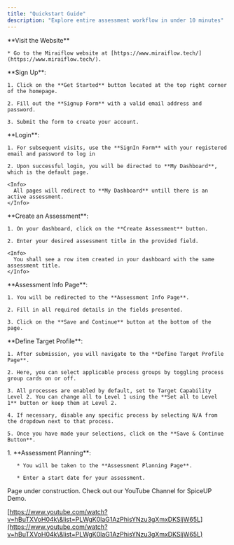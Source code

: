 ```yaml
---
title: "Quickstart Guide"
description: "Explore entire assessment workflow in under 10 minutes"
---
```


<Steps>
  <Step title="Step 1">
    **Visit the Website**

    * Go to the Miraiflow website at [https://www.miraiflow.tech/](https://www.miraiflow.tech/).
  </Step>

  <Step title="Step 2">
    **Sign Up**:

    1. Click on the **Get Started** button located at the top right corner of the homepage.

    2. Fill out the **Signup Form** with a valid email address and password.

    3. Submit the form to create your account.
  </Step>

  <Step title="Step 3">
    **Login**:

    1. For subsequent visits, use the **SignIn Form** with your registered email and password to log in

    2. Upon successful login, you will be directed to **My Dashboard**, which is the default page.

    <Info>
      All pages will redirect to **My Dashboard** untill there is an active assessment.
    </Info>
  </Step>

  <Step title="Step 4">
    **Create an Assessment**:

    1. On your dashboard, click on the **Create Assessment** button.

    2. Enter your desired assessment title in the provided field.

    <Info>
      You shall see a row item created in your dashboard with the same assessment title.
    </Info>
  </Step>

  <Step title="Step 5">
    **Assessment Info Page**:

    1. You will be redirected to the **Assessment Info Page**.

    2. Fill in all required details in the fields presented.

    3. Click on the **Save and Continue** button at the bottom of the page.
  </Step>

  <Step title="Step 6">
    **Define Target Profile**:

    1. After submission, you will navigate to the **Define Target Profile Page**.

    2. Here, you can select applicable process groups by toggling process group cards on or off.

    3. All processes are enabled by default, set to Target Capability Level 2. You can change all to Level 1 using the **Set all to Level 1** button or keep them at Level 2.

    4. If necessary, disable any specific process by selecting N/A from the dropdown next to that process.

    5. Once you have made your selections, click on the **Save & Continue Button**.
  </Step>

  <Step title="Step 7">
    1. **Assessment Planning**:

       * You will be taken to the **Assessment Planning Page**.

       * Enter a start date for your assessment.
  </Step>
</Steps>

<Info>
  Page under construction. Check out our YouTube Channel for SpiceUP Demo.
</Info>

[https://www.youtube.com/watch?v=hBuTXVoH04k\&list=PLWgK0laG1AzPhisYNzu3gXmxDKSljW65L](https://www.youtube.com/watch?v=hBuTXVoH04k\&list=PLWgK0laG1AzPhisYNzu3gXmxDKSljW65L)